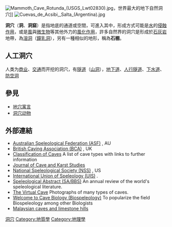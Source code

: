 {{擴充|time=2007-12-9}}
{{About|地底的通道或空間|洞穴的其他意思|}}
[[File:Mammoth_Cave_Rotunda_(USGS_Lwt02830).jpg|thumb]]，世界最大的地下自然洞穴]]
[[File:Cuevas_de_Acsibi,_Salta_(Argentina).jpg|thumb]]

'''洞穴'''（'''洞'''、'''洞窟'''）是指地底的通道或空間，可進入其中，形成方式可能是[[水|水]]的[[侵蝕作用|侵蝕作用]]，或是[[風|風]]與[[微生物|微生物]]等其他外力的[[風化作用|風化作用]]，許多自然界的洞穴是形成於[[石灰岩|石灰岩]]地帶，為[[溶洞|溶洞]]（[[鐘乳洞|鐘乳洞]]），另有一種相似的地形，稱為'''石棚'''。

== 人工洞穴 ==
{{main|隧道}}
人类为[[商业|商业]]、[[交通|交通]]而开挖的洞穴，有[[隧道|隧道]]（[[山洞|山洞]]），[[地下道|地下道]]、[[人行隧道|人行隧道]]、[[下水道|下水道]]、[[防空洞|防空洞]]

== 參見 ==
* [[地穴寓言|地穴寓言]]
* [[洞穴动物|洞穴动物]]

== 外部連結 ==
* [http://www.caves.org.au Australian Speleological Federation (ASF)] {{Wayback|url=http://www.caves.org.au/ |date=20210419113154 }}, AU
* [http://www.british-caving.org.uk/ British Caving Association (BCA)] {{Wayback|url=http://www.british-caving.org.uk/ |date=20210404112829 }}, UK
* [http://www.showcaves.com/english/explain/Speleology/Classification.html Classification of Caves] {{Wayback|url=http://www.showcaves.com/english/explain/Speleology/Classification.html |date=20210403103123 }} A list of cave types with links to further information
* [http://www.caves.org/pub/journal/ Journal of Cave and Karst Studies] {{Wayback|url=http://www.caves.org/pub/journal/ |date=20210403104242 }}
* [http://www.caves.org/ National Speleological Society (NSS)] {{Wayback|url=http://www.caves.org/ |date=20210419231303 }}, US
* [http://www.uis-speleo.org/ International Union of Speleology (UIS)] {{Wayback|url=http://www.uis-speleo.org/ |date=20210410232511 }}.
* [http://www.ssslib.ch/bbs/ Speleological Abstract (SA/BBS)] {{Wayback|url=http://www.ssslib.ch/bbs/ |date=20210403103156 }} An annual review of the world's speleological literature.
* [http://www.goodearthgraphics.com/virtcave The Virtual Cave] {{Wayback|url=http://www.goodearthgraphics.com/virtcave |date=20210419095807 }} Photographs of many types of caves.
* [http://www.cave-biology.org/ Welcome to Cave Biology (Biospeleology)] {{Wayback|url=http://www.cave-biology.org/ |date=20060818112024 }} To popularize the field Biospeleology among other Biologists
* [https://web.archive.org/web/20190321215351/http://www.cavesofmalaysia.com/ Malaysian caves and limestone hills]
{{Commons+cat|Cave|洞穴|Caves}}
{{Wikivoyage|en:Caves|洞穴{{en icon}}}}
{{Authority control}}
[[Category:洞穴|]]
[[Category:地質學|Category:地質學]]
[[Category:地理學|Category:地理學]]